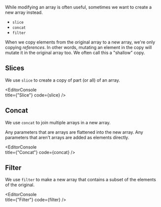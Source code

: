 
While modifying an array is often useful, sometimes we want to create a new array instead.

- `slice`
- `concat`
- `filter`

When we copy elements from the original array to a new array, we're only copying _references_. In other words, mutating an element in the copy will mutate it in the original array too. We often call this a "shallow" copy. 

## Slices

We use `slice` to create a copy of part (or all) of an array. 

<EditorConsole   
  title={"Slice"}
  code={slice}
/>

## Concat

We use `concat` to join multiple arrays in a new array.

Any parameters that are arrays are flattened into the new array. Any parameters that aren't arrays are added as elements directly.

<EditorConsole   
  title={"Concat"}
  code={concat}
/>

## Filter

We use `filter` to make a new array that contains a subset of the elements of the original.

<EditorConsole   
  title={"Filter"}
  code={filter}
/>